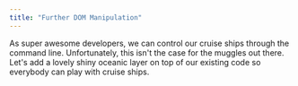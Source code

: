 ```yaml
---
title: "Further DOM Manipulation"
---
```


As super awesome developers, we can control our cruise ships through the command line. Unfortunately, this isn't the case for the muggles out there. Let's add a lovely shiny oceanic layer on top of our existing code so everybody can play with cruise ships.